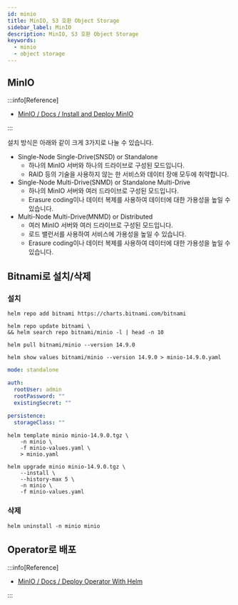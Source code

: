 ```yaml
---
id: minio
title: MinIO, S3 호환 Object Storage
sidebar_label: MinIO
description: MinIO, S3 호환 Object Storage
keywords:
  - minio
  - object storage
---
```


## MinIO

:::info[Reference]

- [MinIO / Docs / Install and Deploy MinIO ](https://min.io/docs/minio/linux/operations/installation.html)

:::

설치 방식은 아래와 같이 크게 3가지로 나눌 수 있습니다.

- Single-Node Single-Drive\(SNSD\) or Standalone
  - 하나의 MinIO 서버와 하나의 드라이브로 구성된 모드입니다.
  - RAID 등의 기술을 사용하지 않는 한 서비스와 데이터 장애 모두에 취약합니다.
- Single-Node Multi-Drive\(SNMD\) or Standalone Multi-Drive
  - 하나의 MinIO 서버와 여러 드라이브로 구성된 모드입니다.
  - Erasure coding이나 데이터 복제를 사용하여 데이터에 대한 가용성을 높일 수 있습니다.
- Multi-Node Multi-Drive\(MNMD\) or Distributed
  - 여러 MinIO 서버와 여러 드라이브로 구성된 모드입니다.
  - 로드 밸런서를 사용하여 서비스에 가용성을 높일 수 있습니다.
  - Erasure coding이나 데이터 복제를 사용하여 데이터에 대한 가용성을 높일 수 있습니다.

## Bitnami로 설치/삭제

### 설치

```shell
helm repo add bitnami https://charts.bitnami.com/bitnami
```

```shell
helm repo update bitnami \
&& helm search repo bitnami/minio -l | head -n 10
```

```shell
helm pull bitnami/minio --version 14.9.0
```

```shell
helm show values bitnami/minio --version 14.9.0 > minio-14.9.0.yaml
```

```yaml title="minio-values.yaml"
mode: standalone

auth:
  rootUser: admin
  rootPassword: ""
  existingSecret: ""

persistence:
  storageClass: ""
```

```shell
helm template minio minio-14.9.0.tgz \
    -n minio \
    -f minio-values.yaml \
    > minio.yaml
```

```shell
helm upgrade minio minio-14.9.0.tgz \
    --install \
    --history-max 5 \
    -n minio \
    -f minio-values.yaml
```

### 삭제

```shell
helm uninstall -n minio minio
```

## Operator로 배포

:::info[Reference]

- [MinIO / Docs / Deploy Operator With Helm](https://min.io/docs/minio/kubernetes/upstream/operations/install-deploy-manage/deploy-operator-helm.html)

:::
